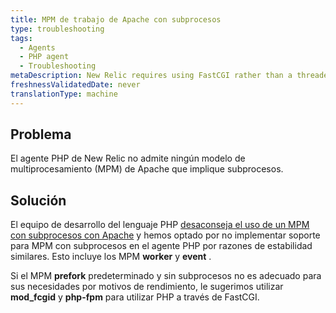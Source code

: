 ```yaml
---
title: MPM de trabajo de Apache con subprocesos
type: troubleshooting
tags:
  - Agents
  - PHP agent
  - Troubleshooting
metaDescription: New Relic requires using FastCGI rather than a threaded Apache multi-processing model (MPM) for PHP.
freshnessValidatedDate: never
translationType: machine
---
```


## Problema

El agente PHP de New Relic no admite ningún modelo de multiprocesamiento (MPM) de Apache que implique subprocesos.

## Solución

El equipo de desarrollo del lenguaje PHP [desaconseja el uso de un MPM con subprocesos con Apache](http://www.php.net/manual/en/install.unix.apache2.php "El enlace se abre en una ventana nueva.") y hemos optado por no implementar soporte para MPM con subprocesos en el agente PHP por razones de estabilidad similares. Esto incluye los MPM <DoNotTranslate>**worker**</DoNotTranslate> y <DoNotTranslate>**event**</DoNotTranslate> .

Si el MPM <DoNotTranslate>**prefork**</DoNotTranslate> predeterminado y sin subprocesos no es adecuado para sus necesidades por motivos de rendimiento, le sugerimos utilizar <DoNotTranslate>**mod_fcgid**</DoNotTranslate> y <DoNotTranslate>**php-fpm**</DoNotTranslate> para utilizar PHP a través de FastCGI.